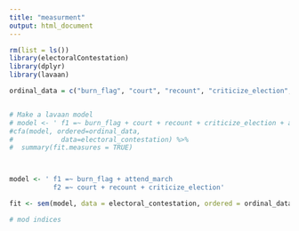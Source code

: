 ```yaml
---
title: "measurment"
output: html_document
---
```


```r
rm(list = ls())
library(electoralContestation)
library(dplyr)
library(lavaan)

ordinal_data = c("burn_flag", "court", "recount", "criticize_election", "attend_march")


# Make a lavaan model
# model <- ' f1 =~ burn_flag + court + recount + criticize_election + attend_march'
#cfa(model, ordered=ordinal_data, 
#            data=electoral_contestation) %>% 
#  summary(fit.measures = TRUE)



model <- ' f1 =~ burn_flag + attend_march 
           f2 =~ court + recount + criticize_election'

fit <- sem(model, data = electoral_contestation, ordered = ordinal_data, group = "survey")

# mod indices


```
